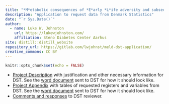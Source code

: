```yaml
--- 
title: "*M*etabolic consequences of *E*arly *L*ife adversity and subsequent risk for type 2 *D*iabetes (MELD) Project"
description: "Application to request data from Denmark Statistics"
date: "`r Sys.Date()`"
author:
  - name: Luke W. Johnston
    url: https://lukewjohnston.com/
    affiliation: Steno Diabetes Center Aarhus
site: distill::distill_website
repository_url: https://gitlab.com/lwjohnst/meld-dst-application/
creative_commons: CC BY
---
```


```r
knitr::opts_chunk$set(echo = FALSE)
```

- [Project Description](description.html) with justification and other
necessary information for DST. See the [word document](public/708421_projektinstilling_LukeJohnston.docx) sent to
DST for how it should look like.
- [Project Appendix](appendix.html) with tables of requested registers and
variables from DST. See the [word document](public/708421_udtræksbeskrivelse_LukeJohnston.docx) sent
to DST for how it should look like.
- [Comments and responses](misc/review-responses.html) to DST reviewer.
<!-- - [Application to Sundhedsdatastyrelsen](misc/sds-application.html) with the  -->
<!-- necessary information for their approval. -->
